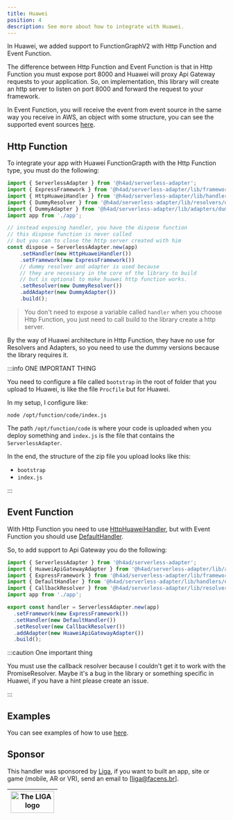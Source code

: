---
title: Huawei
position: 4
description: See more about how to integrate with Huawei.
---

In Huawei, we added support to FunctionGraphV2 with Http Function and Event Function.

The difference between Http Function and Event Function is that in Http Function you must expose port 8000 and Huawei will proxy Api Gateway requests to your application.
So, on implementation, this library will create an http server to listen on port 8000 and forward the request to your framework.

In Event Function, you will receive the event from event source in the same way you receive in AWS, an object with some structure, you can see the supported event sources [here](https://support.huaweicloud.com/intl/en-us/devg-functiongraph/functiongraph_02_0102.html).

## Http Function

To integrate your app with Huawei FunctionGrapth with the Http Function type, you must do the following:

```ts
import { ServerlessAdapter } from '@h4ad/serverless-adapter';
import { ExpressFramework } from '@h4ad/serverless-adapter/lib/frameworks/express';
import { HttpHuaweiHandler } from '@h4ad/serverless-adapter/lib/handlers/huawei';
import { DummyResolver } from '@h4ad/serverless-adapter/lib/resolvers/dummy';
import { DummyAdapter } from '@h4ad/serverless-adapter/lib/adapters/dummy';
import app from './app';

// instead exposing handler, you have the dispose function
// this dispose function is never called
// but you can to close the http server created with him
const dispose = ServerlessAdapter.new(app)
    .setHandler(new HttpHuaweiHandler())
    .setFramework(new ExpressFramework())
    // dummy resolver and adapter is used because
    // they are necessary in the core of the library to build
    // but is optional to make huawei http function works.
    .setResolver(new DummyResolver())
    .addAdapter(new DummyAdapter())
    .build();
```

> You don't need to expose a variable called `handler` when you choose Http Function, you just need to call build to the library create a http server.

By the way of Huawei architecture in Http Function, they have no use for Resolvers and Adapters, so you need to use the dummy versions because the library requires it.

:::info ONE IMPORTANT THING

You need to configure a file called `bootstrap` in the root of folder that you upload to Huawei, is like the file `Procfile` but for Huawei.

In my setup, I configure like:
```
node /opt/function/code/index.js
```

The path `/opt/function/code` is where your code is uploaded when you deploy something and `index.js` is the file that contains the `ServerlessAdapter`.

In the end, the structure of the zip file you upload looks like this:

- `bootstrap`
- `index.js`

:::

## Event Function

With Http Function you need to use [HttpHuaweiHandler](./huawei#http-function),
but with Event Function you should use [DefaultHandler](./default).

So, to add support to Api Gateway you do the following:

```ts title="index.ts"
import { ServerlessAdapter } from '@h4ad/serverless-adapter';
import { HuaweiApiGatewayAdapter } from '@h4ad/serverless-adapter/lib/adapters/huawei';
import { ExpressFramework } from '@h4ad/serverless-adapter/lib/frameworks/express';
import { DefaultHandler } from '@h4ad/serverless-adapter/lib/handlers/default';
import { CallbackResolver } from '@h4ad/serverless-adapter/lib/resolvers/callback';
import app from './app';

export const handler = ServerlessAdapter.new(app)
  .setFramework(new ExpressFramework())
  .setHandler(new DefaultHandler())
  .setResolver(new CallbackResolver())
  .addAdapter(new HuaweiApiGatewayAdapter())
  .build();
```

:::caution One important thing

You must use the callback resolver because I couldn't get it to work with the PromiseResolver.
Maybe it's a bug in the library or something specific in Huawei, if you have a hint please create an issue.

:::

## Examples

You can see examples of how to use [here](https://github.com/H4ad/serverless-adapter-examples).

## Sponsor

This handler was sponsored by [Liga](https://liga.facens.br/), if you want to built an app, site or game (mobile, AR or VR), send an email to [liga@facens.br].

| <a href="https://liga.facens.br/"><img height="50" src="https://mlogu6g7z5ex.i.optimole.com/yEwfkqo-4R0ttNtd/w:auto/h:auto/q:mauto/f:avif/http://liga.facens.br/wp-content/uploads/2020/03/logo-1.png" title="The LIGA logo" width="100"/></a> |
|------------------------------------------------------------------------------------------------------------------------------------------------------------------------------------------------------------------------------------------------|
